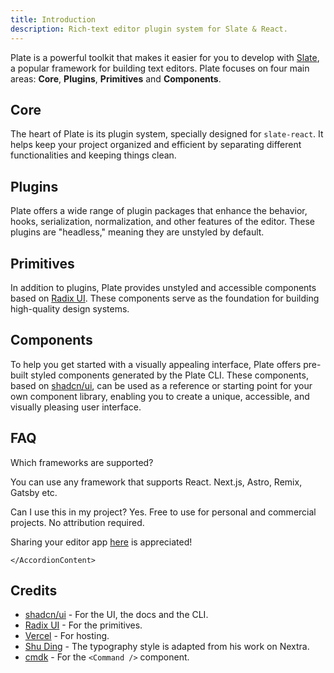 ```yaml
---
title: Introduction
description: Rich-text editor plugin system for Slate & React.
---
```


Plate is a powerful toolkit that makes it easier for you to develop with [Slate](https://docs.slatejs.org/), a popular framework for building text editors. Plate focuses on four main areas: **Core**, **Plugins**, **Primitives** and **Components**.

## Core

The heart of Plate is its plugin system, specially designed for `slate-react`. It helps keep your project organized and efficient by separating different functionalities and keeping things clean.

## Plugins

Plate offers a wide range of plugin packages that enhance the behavior, hooks, serialization, normalization, and other features of the editor. These plugins are "headless," meaning they are unstyled by default.

## Primitives

In addition to plugins, Plate provides unstyled and accessible components based on [Radix UI](https://www.radix-ui.com/). These components serve as the foundation for building high-quality design systems.

## Components

To help you get started with a visually appealing interface, Plate offers pre-built styled components generated by the Plate CLI. These components, based on [shadcn/ui](https://ui.shadcn.com/), can be used as a reference or starting point for your own component library, enabling you to create a unique, accessible, and visually pleasing user interface.

## FAQ

<Accordion type="multiple" collapsible>

<AccordionItem value="faq-2">
<AccordionTrigger>
Which frameworks are supported?
</AccordionTrigger>
<AccordionContent>

You can use any framework that supports React. Next.js, Astro, Remix, Gatsby etc.

</AccordionContent>
</AccordionItem>

<AccordionItem value="faq-3">
	<AccordionTrigger>
	Can I use this in my project?
	</AccordionTrigger>
	<AccordionContent>
Yes. Free to use for personal and commercial projects. No attribution required.
    
Sharing your editor app [here](https://github.com/udecode/plate/issues/818) is appreciated!

    </AccordionContent>

</AccordionItem>

</Accordion>

## Credits

- [shadcn/ui](https://ui.shadcn.com/) - For the UI, the docs and the CLI.
- [Radix UI](https://radix-ui.com) - For the primitives.
- [Vercel](https://vercel.com) - For hosting.
- [Shu Ding](https://shud.in) - The typography style is adapted from his work on Nextra.
- [cmdk](https://cmdk.paco.me) - For the `<Command />` component.
